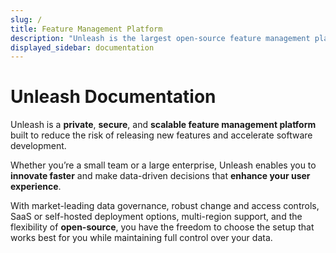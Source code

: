 ```yaml
---
slug: /
title: Feature Management Platform
description: "Unleash is the largest open-source feature management platform. In our documentation, you’ll find everything from core Unleash concepts and feature flag best practices to detailed SDK and API guides—giving you all the resources you need to get the most out of Unleash."
displayed_sidebar: documentation
---
```



# Unleash Documentation

Unleash is a **private**, **secure**, and **scalable feature management platform** built to reduce the risk of releasing new features and accelerate software development.

Whether you’re a small team or a large enterprise, Unleash enables you to **innovate faster** and make data-driven decisions that **enhance your user experience**.

With market-leading data governance, robust change and access controls, SaaS or self-hosted deployment options, multi-region support, and the flexibility of **open-source**, you have the freedom to choose the setup that works best for you while maintaining full control over your data.

<Cards />
